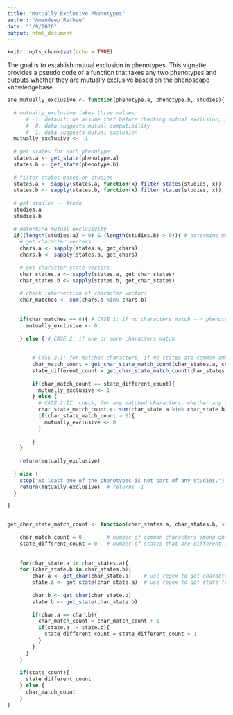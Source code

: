 ```yaml
---
title: "Mutually Exclusive Phenotypes"
author: "Amandeep Rathee"
date: "1/9/2020"
output: html_document
---
```


```r
knitr::opts_chunk$set(echo = TRUE)
```


The goal is to establish mutual exclusion in phenotypes. This vignette provides a pseudo code of a function that takes any two phenotypes and outputs whether they are mutually exclusive based on the phenoscape knowledgebase.

```r

are_mutually_exclusive <- function(phenotype.a, phenotype.b, studies){
  
  # mutually_exclusive takes three values:
      # -1: default; we assume that before checking mutual exclusion, phenotypes are neither mutually exclusive nor mutually compatible
      #  0: data suggests mutual compatibility
      #  1: data suggests mutual exclusion
  mutually_exclusive <- -1
  
  # get states for each phenotype
  states.a <- get_state(phenotype.a)
  states.b <- get_state(phenotype.b)
  
  # filter states based on studies
  states.a <- sapply(states.a, function(x) filter_states(studies, x))
  states.b <- sapply(states.b, function(x) filter_states(studies, x))
  
  # get studies -- #todo
  studies.a 
  studies.b
  
  # determine mutual exclusivity
  if((length(studies.a) > 0) & (length(studies.b) > 0)){ # determine mutual exclusivity only if both studies are non-empty
    # get character vectors
    chars.a <- sapply(states.a, get_chars)
    chars.b <- sapply(states.b, get_chars)
    
    # get character_state vectors
    char_states.a <- sapply(states.a, get_char_states)
    char_states.b <- sapply(states.b, get_char_states)
    
    # check intersection of character vectors
    char_matches <- sum(chars.a %in% chars.b)
    
    
    if(char_matches == 0){ # CASE 1: if no characters match --> phenotypes are mutually compatible
      mutually_exclusive <- 0
    
    } else { # CASE 2: if one or more characters match
      
      
        # CASE 2-I: for matched characters, if no states are common among the matched characters --> phenotypes are mutually exclusive
        char_match_count = get_char_state_match_count(char_states.a, char_states.b, state_count=FALSE)
        state_different_count = get_char_state_match_count(char_states.a, char_states.b, state_count=TRUE)
        
        if(char_match_count == state_different_count){
          mutually_exclusive <- 1
        } else {
          # CASE 2-II: check, for any matched characters, whether any two states match --> phenotypes are mutually compatible
          char_state_match_count <- sum(char_state.a %in% char_state.b)
          if(char_state_match_count > 0){
            mutually_exclusive <- 0
          }
          
        }
    }
      
    return(mutually_exclusive)
    
  } else {
    stop("At least one of the phenotypes is not part of any studies.")
    return(mutually_exclusive)  # returns -1
  }

}


get_char_state_match_count <- function(char_states.a, char_states.b, state_count=FALSE){
    
    char_match_count = 0        # number of common characters among char_states.a and char_states.b
    state_different_count = 0   # number of states that are different among the common characters in char.a and char.b
        
        
    for(char_state.a in char_states.a){
    for (char_state.b in char_states.b){
        char.a <- get_char(char_state.a)    # use regex to get character from character_state value
        state.a <- get_state(char_state.a)  # use regex to get state from character_state value
        
        char.b <- get_char(char_state.b)
        state.b <- get_state(char_state.b)
        
        if(char.a == char.b){
          char_match_count = char_match_count + 1
          if(state.a != state.b){
            state_different_count = state_different_count + 1
          }
        }
      }
    }
    
    if(state_count){
      state_different_count
    } else {
      char_match_count
    }
}

```
